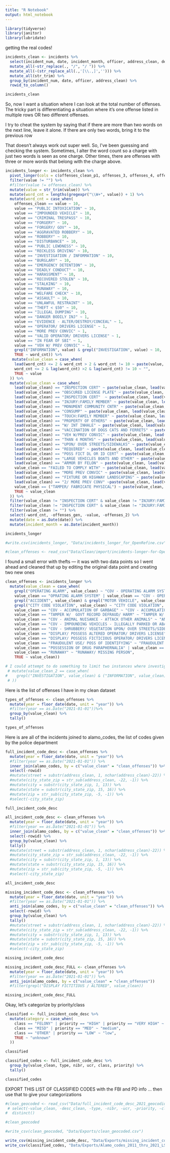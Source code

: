 ```yaml
---
title: "R Notebook"
output: html_notebook
---
```

```r
library(tidyverse)
library(janitor)
library(lubridate)
```

getting the real codes!

```r
incidents_clean <- incidents %>%
  select(incident_num, date, incident_month, officer, address_clean, desc_clean, starts_with("offense")) %>%
  mutate_all(~str_replace(., "/", "/ ")) %>%
  mutate_all(~(str_replace_all(.,'[\\.,]',''))) %>%
  mutate_all(str_trim) %>%
  group_by(incident_num, date, officer, address_clean) %>%
  rowid_to_column()

incidents_clean
```
So, now I want a situation where I can look at the total number of offenses. The tricky part is differentiating a situation where it's one offense listed in multiple rows OR two different offenses. 

I try to cheat the system by saying that if there are more than two words on the next line, leave it alone. If there are only two words, bring it to the previous row

That doesn't always work out super well. So, I've been guessing and checking the system. Sometimes, I alter the word count so a charge with just two words is seen as one charge. Other times, there are offenses with three or more words that belong with the charge above. 


```r
incidents_longer <- incidents_clean %>%
  pivot_longer(cols = c(offenses_clean_p1, offenses_3, offenses_4, offenses_5, offenses_6, offenses_7, offenses_8), names_to = "offenses_gen") %>%
  filter(value != "") %>%
  #filter(value != offenses_clean) %>%
  mutate(value = str_trim(value)) %>%
  mutate(word_cnt = lengths(gregexpr("\\W+", value)) + 1) %>%
  mutate(word_cnt = case_when(
    offenses_clean == value ~ 10,
    value == "PUBLIC INTOXICATION" ~ 10, 
    value == "IMPOUNDED VEHICLE" ~ 10, 
    value == "CRIMINAL TRESPASS" ~ 10, 
    value == "FORGERY" ~ 10, 
    value == "FORGERY/ GOV" ~ 10, 
    value == "AGGRAVATED ROBBERY" ~ 10, 
    value == "ROBBERY" ~ 10, 
    value == "DISTURBANCE" ~ 10, 
    value == "PUBLIC LEWDNESS" ~ 10, 
    value == "RECKLESS DRIVING" ~ 10, 
    value == "INVESTIGATION / INFORMATION" ~ 10, 
    value == "BURGLARY" ~ 10, 
    value == "EMERGENCY DETENTION" ~ 10, 
    value == "DEADLY CONDUCT" ~ 10, 
    value == "HARASSMENT" ~ 10, 
    value == "RECOVERED STOLEN" ~ 10, 
    value == "STALKING" ~ 10, 
    value == "RUNAWAY" ~ 10, 
    value == "WELFARE CHECK" ~ 10, 
    value == "ASSAULT" ~ 10, 
    value == "UNLAWFUL RESTRAINT" ~ 10, 
    value == "THEFT < $50" ~ 10, 
    value == "ILLEGAL DUMPING" ~ 10, 
    value == "DANGER BODILY INJ" ~ 1,
    value == "EVIDENCE - ALTER/DESTROY/CONCEAL" ~ 1,
    value == "OPERATOR/ DRIVERS LICENSE" ~ 1, 
    value == "MORE PREV CONVIC" ~ 1,
    value == "VALID OPERATOR/ DRIVERS LICENSE" ~ 1, 
    value == "IN FEAR OF SBI" ~ 1,
    value == "VEH W/ PREV CONVIC" ~ 1,
    grepl("INFORMATION", value) & grepl("INVESTIGATION", value) ~ 10,
    TRUE ~ word_cnt)) %>%
   mutate(value_clean = case_when(
    lead(word_cnt) <= 2 & word_cnt > 2 & word_cnt != 10 ~ paste(value, lead(value)),
    word_cnt <= 2 & lag(word_cnt) >2 & lag(word_cnt) != 10 ~ "",
    TRUE ~ value
  )) %>%
  mutate(value_clean = case_when(
    lead(value_clean) == "INSPECTION CERT" ~ paste(value_clean, lead(value_clean)), 
    lead(value_clean) == "OBSCURED LICENSE PLATE" ~ paste(value_clean, lead(value_clean)),
    lead(value_clean) == "INSPECTION CERT"  ~ paste(value_clean, lead(value_clean)), 
    lead(value_clean) == "INJURY:FAMILY MEMBER" ~ paste(value_clean, lead(value_clean)), 
    lead(value_clean) == "MONUMENT COMMUNITY CNTR" ~ paste(value_clean, lead(value_clean)),
    lead(value_clean) == "CONSUMP" ~ paste(value_clean, lead(value_clean)),
    lead(value_clean) == "TOUCH:FAMILY MEMBER" ~ paste(value_clean, lead(value_clean)),
    lead(value_clean) == "PROPERTY OF OTHERS" ~ paste(value_clean, lead(value_clean)),
    lead(value_clean) == "W/ INT INHALE" ~ paste(value_clean, lead(value_clean)),
    lead(value_clean) == "VACCINATION OF DOGS CATS AND FERRETS" ~ paste(value_clean, lead(value_clean)),
    lead(value_clean) == "VEH W/PREV CONVIC" ~ paste(value_clean, lead(value_clean)),
    lead(value_clean) == "THAN 4 MONTHS" ~ paste(value_clean, lead(value_clean)),
    lead(value_clean) == "UPON/ OVER STREETS/SIDEWALKS" ~ paste(value_clean, lead(value_clean)),
    lead(value_clean) == "REQUIRED" ~ paste(value_clean, lead(value_clean)),
    lead(value_clean) == "POSS FICT DL OR ID CERT" ~ paste(value_clean, lead(value_clean)),
    lead(value_clean) == "LARGE VEHICLES BOATS AND OTHER" ~ paste(value_clean, lead(value_clean)),
    lead(value_clean) == "ARMOR BY FELON" ~ paste(value_clean, lead(value_clean)),
    value_clean == "FAILED TO COMPLY WITH" ~ paste(value_clean, lead(value_clean)),
    lead(value_clean) == "MORE PREV CONVIC" ~ paste(value_clean, lead(value_clean)),
    lead(value_clean) == "FIXTURE OR HIGHWAY LANDSCAPING" ~ paste(value_clean, lead(value_clean)),
    lead(value_clean) == "2/ MORE PREV CONV" ~paste(value_clean, lead(value_clean)),
    value_clean == ("TAMPER/ FABRICATE PHYSICAL") ~ paste(value_clean, lead(value_clean)),
    TRUE ~ value_clean
  )) %>%
  filter(value_clean != "INSPECTION CERT" & value_clean != "INJURY:FAMILY MEMBER" & value_clean != "MONUMENT COMMUNITY CNTR" & value_clean != "CONSUMP" & value_clean != "TOUCH:FAMILY MEMBER" & value_clean != "PROPERTY OF OTHERS" & value_clean != "W/ INT INHALE" & value_clean != "VACCINATION OF DOGS CATS AND FERRETS" & value_clean != "VEH W/PREV CONVIC" & value_clean != "THAN 4 MONTHS" & value_clean != "UPON/ OVER STREETS/SIDEWALKS" & value_clean != "REQUIRED" & value_clean != "POSS FICT DL OR ID CERT" & value_clean != "OBSCURED LICENSE PLATE", value_clean != "ARMOR BY FELON", value_clean != "REQUIREMENTS ON STRIKING UNATTENDED VEH", value_clean != "FIXTURE OR HIGHWAY LANDSCAPING", value_clean !=  "2/ MORE PREV CONV") %>%
  filter(value_clean != "INSPECTION CERT" & value_clean != "INJURY:FAMILY MEMBER" & value_clean != "MONUMENT COMMUNITY CNTR" & value_clean != "CONSUMP" & value_clean != "TOUCH:FAMILY MEMBER" & value_clean != "PROPERTY OF OTHERS" & value_clean != "W/ INT INHALE" & value_clean != "VACCINATION OF DOGS CATS AND FERRETS" & value_clean != "VEH W/PREV CONVIC" & value_clean != "THAN 4 MONTHS" & value_clean != "UPON/ OVER STREETS/SIDEWALKS" & value_clean != "REQUIRED" & value_clean != "POSS FICT DL OR ID CERT" & value_clean != "OBSCURED LICENSE PLATE", value_clean != "ARMOR BY FELON", value_clean != "REQUIREMENTS ON STRIKING UNATTENDED VEH", value_clean != "FIXTURE OR HIGHWAY LANDSCAPING", value_clean != "EVIDENCE - ALTER/ DESTROY/CONCEAL") %>%
  filter(value_clean != "") %>%
  select(-word_cnt, -offenses_gen, -value, -offenses_2) %>%
  mutate(date = as.Date(date)) %>%
  mutate(incident_month = as.Date(incident_month))

incidents_longer

```


```r
#write.csv(incidents_longer, "Data/incidents_longer_for_OpenRefine.csv")
```


```r
#clean_offenses <- read_csv("Data/Clean/import/incidents-longer-for-OpenRefineD.csv") 
```

I found a small error with thefts — it was with two data points so I went ahead and cleaned that up by editing the original data point and creating two new ones



```r
clean_offenses <- incidents_longer %>%
  mutate(value_clean = case_when(
    grepl("OPERATING ALARM", value_clean) ~ "COV - OPERATING ALARM SYSTEM W/ O PERMIT", 
    value_clean == "OPRATING ALARM SYSTEM" | value_clean == "COV - OPERATINGING ALARM SYSTEM W/ O PERMIT" | value_clean == "COV - OPERATE ALARM SYSTEM W/ O PERMIT" | value_clean == "COV - OPERATION ALARM SYSTEM W/ O PERMIT" | value_clean == "COV-OPRATING ALARM SYSTEM W/ O PERMIT" ~ "COV - OPERATING ALARM SYSTEM W/ O PERMIT", 
    grepl("ACCIDENT", value_clean) & grepl("MOTOR VEHICLE", value_clean)  ~ "ACCIDENT MOTOR VEHICLE",
    grepl("CITY CODE VIOLATION", value_clean) ~ "CITY CODE VIOLATION",
    value_clean == "COV - ACCUMULATION OF GARBAGE" ~ "COV - ACCUMULATION OF GARBAGE TRASH WEEDS OR OTHER MATTER",
    value_clean == "TAMPER W/  GOVT RECORD DEFRAUD/ HARM" ~ "TAMPER W/  GOVT RECORD DEFRAUD/HARM",
    value_clean == "COV - ANIMAL NUISANCE - ATTACK OTHER ANIMALS" ~ "ANIMAL NUISANCE",
    value_clean == "COV - IMPOUNDING VEHICLES - ILLEGALLY PARKED OR ABANDONED" ~ "COV - IMPOUNDING VEHICLES -",
    value_clean == "COV - SHRUBBERY/ VEGETATION UPON/ OVER STREETS/SIDEWALKS" ~ "COV - SHRUBBERY/ VEGETATION UPON/OVER STREETS/SIDEWALKS",
    value_clean == "DISPLAY/ POSSESS ALTERED OPERATOR/ DRIVERS LICENSE" ~ "DISPLAY/ POSSESS ALTERED OPERATOR/DRIVERS LICENSE",
    value_clean == "DISPLAY/ POSSESS FICTICIOUS OPERATOR/ DRIVERS LICENSE" ~ "DISPLAY/ POSSESS FICTICIOUS OPERATOR/DRIVERS LICENSE",
    value_clean == "FRAUDULENT USE/ POSS OF IDENTIFYING" ~ "FRAUDULENT USE/ POSS OF IDENTIFYING INFO",
    value_clean == "POSSESSION OF DRUG PARAPHERNALIA" | value_clean == "POSSESSION OR DELIVERY OF DRUG" | value_clean == "POSESSION OF DRUG PARAPHENALIA" ~  "POSSESSION OR DELIVERY OF DRUG PARAPHERNALIA",
    value_clean == "RUNAWAY" ~ "RUNAWAY/ MISSING PERSON",
    TRUE ~ value_clean)) 

# I could attempt to do something to limit two instances where investigation/information are in the thing
 # mutate(value_clean_2 == case_when(
#    grepl("INVESTIGATION", value_clean) & ("INFORMATION", value_clean) ~
 # ))

```
		
Here is the list of offenses I have in my clean dataset

```r
types_of_offenses <- clean_offenses %>%
  mutate(year = floor_date(date, unit = "year")) %>%
  #filter(year == as.Date("2021-01-01"))%>%
  group_by(value_clean) %>%
  tally()

types_of_offenses
```
Here is are all of the incidents joined to alamo_codes, the list of codes given by the police department

```r
full_incident_code_desc <- clean_offenses %>%
  mutate(year = floor_date(date, unit = "year")) %>%
  #filter(year == as.Date("2021-01-01")) %>%
  inner_join(alamo_codes, by = c("value_clean" = "clean_offenses")) %>%
  select(-rowid) 
  #mutate(street = substr(address_clean, 1, nchar(address_clean)-22)) %>%
  #mutate(city_state_zip = str_sub(address_clean, -22, -1)) %>%
  #mutate(city = substr(city_state_zip, 1, 13)) %>%
  #mutate(state = substr(city_state_zip, 15, 16)) %>%
  #mutate(zip = str_sub(city_state_zip, -5, -1)) %>%
  #select(-city_state_zip)

full_incident_code_desc
```


```r
all_incident_code_desc <- clean_offenses %>%
  mutate(year = floor_date(date, unit = "year")) %>%
  #filter(year == as.Date("2021-01-01")) %>%
  inner_join(alamo_codes, by = c("value_clean" = "clean_offenses")) %>%
  select(-rowid) %>%
  group_by(value_clean) %>%
  tally()
  #mutate(street = substr(address_clean, 1, nchar(address_clean)-22)) %>%
  #mutate(city_state_zip = str_sub(address_clean, -22, -1)) %>%
  #mutate(city = substr(city_state_zip, 1, 13)) %>%
  #mutate(state = substr(city_state_zip, 15, 16)) %>%
  #mutate(zip = str_sub(city_state_zip, -5, -1)) %>%
  #select(-city_state_zip)

all_incident_code_desc
```


```r
missing_incident_code_desc <- clean_offenses %>%
  mutate(year = floor_date(date, unit = "year")) %>%
  #filter(year == as.Date("2021-01-01")) %>%
  anti_join(alamo_codes, by = c("value_clean" = "clean_offenses")) %>%
  select(-rowid) %>%
  group_by(value_clean) %>%
  tally()
  #mutate(street = substr(address_clean, 1, nchar(address_clean)-22)) %>%
  #mutate(city_state_zip = str_sub(address_clean, -22, -1)) %>%
  #mutate(city = substr(city_state_zip, 1, 13)) %>%
  #mutate(state = substr(city_state_zip, 15, 16)) %>%
  #mutate(zip = str_sub(city_state_zip, -5, -1)) %>%
  #select(-city_state_zip)

missing_incident_code_desc
```


```r
missing_incident_code_desc_FULL <- clean_offenses %>%
  mutate(year = floor_date(date, unit = "year")) %>%
  #filter(year == as.Date("2021-01-01")) %>%
  anti_join(alamo_codes, by = c("value_clean" = "clean_offenses")) 
  #filter(grepl("DISPLAY FICTITIOUS / ALTERED", value_clean))

missing_incident_code_desc_FULL
```


Okay, let's categorize by priority/class

```r
classified <- full_incident_code_desc %>%
  mutate(category = case_when(
    class == "FELONY" | priority == "HIGH" | priority == "VERY HIGH" ~ "high",
    class == "MISD" | priority == "MED" ~ "medium",
    class == "OTHER" | priority == "LOW" ~ "low", 
    TRUE ~ "unknown"
  ))

classified
```

```r
classified_codes <- full_incident_code_desc %>%
  group_by(value_clean, type, nibr, ucr, class, priority) %>%
  tally()

classified_codes
```

EXPORT THIS LIST OF CLASSIFIED CODES with the FBI and PD info ... then use that to give your categorizations


```r
#clean_geocoded <- read_csv("Data/full_incident_code_desc_2021_geocodio_2d93e84d1b6357f5f0d652bef414d4567c7565dc.csv") %>%
 # select(-value_clean, -desc_clean, -type, -nibr, -ucr, -priority, -class) %>%
#  distinct()

#clean_geocoded
```


```r
#write_csv(clean_geocoded, "Data/Exports/clean_geocoded.csv")
```


```r
write_csv(missing_incident_code_desc, "Data/Exports/missing_incident_code_desc__not_paired_with_alamo_codes.csv")
write_csv(classified_codes, "Data/Exports/Alamo_codes_2011_thru_2021_LS_labeled_categories.csv")
```









